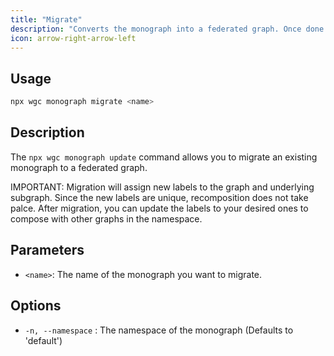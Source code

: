 ```yaml
---
title: "Migrate"
description: "Converts the monograph into a federated graph. Once done you can update label matchers and labels to compose with more graphs in your organization."
icon: arrow-right-arrow-left
---
```


## Usage

```bash
npx wgc monograph migrate <name>
```

## Description

The `npx wgc monograph update` command allows you to migrate an existing monograph to a federated graph.

<Info>
  IMPORTANT: Migration will assign new labels to the graph and underlying
  subgraph. Since the new labels are unique, recomposition does not take palce.
  After migration, you can update the labels to your desired ones to compose
  with other graphs in the namespace.
</Info>

## Parameters

- `<name>`: The name of the monograph you want to migrate.

## Options

- `-n, --namespace` : The namespace of the monograph (Defaults to 'default')
